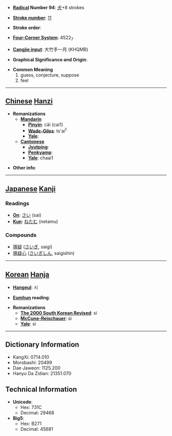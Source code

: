 * '''[[Wiktionary:Chinese radical index| Radical]] Number 94''': [[Wiktionary:Chinese radical index 犬|犬]]+8 strokes

* '''[[Wiktionary:Chinese total strokes index|Stroke number]]''': [[Wiktionary:Chinese total strokes index 11|11]]

* '''Stroke order''': 

* '''[[Wiktionary:Chinese four corner index|Four-Corner System]]''': 4522<sub>7</sub>

* '''[[Wiktionary:Chinese Cangjie index|Cangjie input]]''': 大竹手一月 (KHQMB)

* '''Graphical Significance and Origin''': 

* '''Common Meaning'''
*#guess, conjecture, suppose
*# feel


----

== [[Chinese]] [[Hanzi]] ==

* '''Romanizations'''
** '''[[Mandarin]]'''
*** '''[[Pinyin]]''': cāi (cai1)
*** '''[[Wade-Giles]]''': ts'ai<sup>1</sup>
*** '''[[Yale]]''': 
** '''[[Cantonese]]'''
*** '''[[Jyutping]]''':
*** '''[[Penkyamp]]''': 
*** '''[[Yale]]''': chaai1

* '''Other info''': 

----

== [[Japanese]] [[Kanji]] ==

===Readings===
* '''[[On]]''': [[さい]] (sai)
* '''[[Kun]]''': [[ねたむ]] (netamu)
===Compounds===
*[[猜疑]] ([[さいぎ]], saigi)
*[[猜疑心]] ([[さいぎしん]], saigishin)
----

== [[Korean]] [[Hanja]] ==

* '''[[Hangeul]]''': 시

* '''[[Eumhun]] reading''': 

* '''Romanizations'''
** '''[[The 2000 South Korean Revised Romanization|The 2000 South Korean Revised]]''': si
** '''[[McCune-Reischauer]]''': si
** '''[[Yale]]''': si

----

== Dictionary Information ==

* KangXi: 0714.010
* Morobashi: 20499
* Dae Jaweon: 1125.200
* Hanyu Da Zidian: 21351.070

== Technical Information ==

* '''Unicode''':
** Hex: 731C
** Decimal: 29468
* '''Big5''':
** Hex: B271
** Decimal: 45681